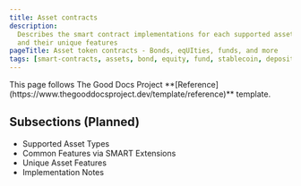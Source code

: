 ```yaml
---
title: Asset contracts
description:
  Describes the smart contract implementations for each supported asset class
  and their unique features
pageTitle: Asset token contracts - Bonds, eqUIties, funds, and more
tags: [smart-contracts, assets, bond, equity, fund, stablecoin, deposit]
---
```


<Callout type="info" title="Template guide">
  This page follows The Good Docs Project
  **[Reference](https://www.thegooddocsproject.dev/template/reference)**
  template.
</Callout>

## Subsections (Planned)

- Supported Asset Types
- Common Features via SMART Extensions
- Unique Asset Features
- Implementation Notes
